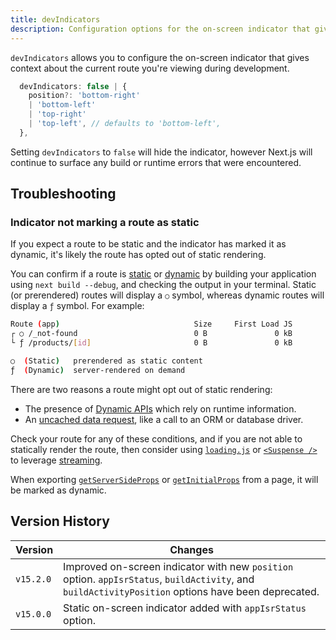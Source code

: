 ```yaml
---
title: devIndicators
description: Configuration options for the on-screen indicator that gives context about the current route you're viewing during development.
---
```


`devIndicators` allows you to configure the on-screen indicator that gives context about the current route you're viewing during development.

```ts filename="Types"
  devIndicators: false | {
    position?: 'bottom-right'
    | 'bottom-left'
    | 'top-right'
    | 'top-left', // defaults to 'bottom-left',
  },
```

Setting `devIndicators` to `false` will hide the indicator, however Next.js will continue to surface any build or runtime errors that were encountered.

## Troubleshooting

### Indicator not marking a route as static

If you expect a route to be static and the indicator has marked it as dynamic, it's likely the route has opted out of static rendering.

You can confirm if a route is [static](/docs/app/getting-started/partial-prerendering#static-rendering) or [dynamic](/docs/app/getting-started/partial-prerendering#dynamic-rendering) by building your application using `next build --debug`, and checking the output in your terminal. Static (or prerendered) routes will display a `○` symbol, whereas dynamic routes will display a `ƒ` symbol. For example:

```bash filename="Build Output"
Route (app)                              Size     First Load JS
┌ ○ /_not-found                          0 B               0 kB
└ ƒ /products/[id]                       0 B               0 kB

○  (Static)   prerendered as static content
ƒ  (Dynamic)  server-rendered on demand
```

<AppOnly>

There are two reasons a route might opt out of static rendering:

- The presence of [Dynamic APIs](/docs/app/getting-started/partial-prerendering#dynamic-rendering) which rely on runtime information.
- An [uncached data request](/docs/app/building-your-application/data-fetching/fetching), like a call to an ORM or database driver.

Check your route for any of these conditions, and if you are not able to statically render the route, then consider using [`loading.js`](/docs/app/api-reference/file-conventions/loading) or [`<Suspense />`](https://react.dev/reference/react/Suspense) to leverage [streaming](/docs/app/building-your-application/routing/loading-ui-and-streaming#what-is-streaming).

</AppOnly>

<PagesOnly>

When exporting [`getServerSideProps`](/docs/pages/building-your-application/data-fetching/get-server-side-props) or [`getInitialProps`](/docs/pages/api-reference/functions/get-initial-props) from a page, it will be marked as dynamic.

</PagesOnly>

## Version History

| Version   | Changes                                                                                                                                             |
| --------- | --------------------------------------------------------------------------------------------------------------------------------------------------- |
| `v15.2.0` | Improved on-screen indicator with new `position` option. `appIsrStatus`, `buildActivity`, and `buildActivityPosition` options have been deprecated. |
| `v15.0.0` | Static on-screen indicator added with `appIsrStatus` option.                                                                                        |
